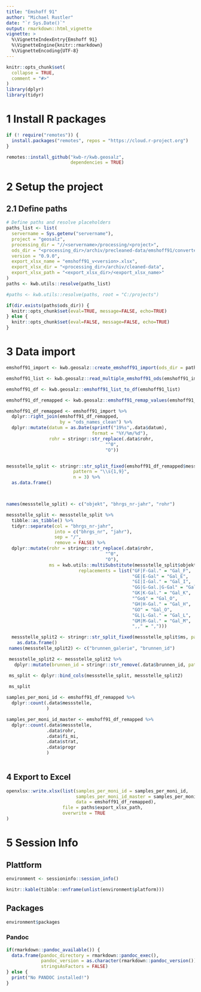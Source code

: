 ```yaml
---
title: "Emshoff 91"
author: "Michael Rustler"
date: "`r Sys.Date()`"
output: rmarkdown::html_vignette
vignette: >
  %\VignetteIndexEntry{Emshoff 91}
  %\VignetteEngine{knitr::rmarkdown}
  %\VignetteEncoding{UTF-8}
---
```

  
```r
knitr::opts_chunk$set(
  collapse = TRUE,
  comment = "#>"
)
library(dplyr)
library(tidyr)
```

# 1 Install R packages

```r
if (! require("remotes")) {
  install.packages("remotes", repos = "https://cloud.r-project.org")
}

remotes::install_github("kwb-r/kwb.geosalz", 
                        dependencies = TRUE)
```

# 2 Setup the project 

## 2.1 Define paths

```r
# Define paths and resolve placeholders
paths_list <- list(
  servername = Sys.getenv("servername"),
  project = "geosalz", 
  processing_dir = "//<servername>/processing/<project>",
  ods_dir = "<processing_dir>/archiv/precleaned-data/emshoff91/converted_ods", 
  version = "0.9.0",
  export_xlsx_name = "emshoff91_v<version>.xlsx",
  export_xlsx_dir = "<processing_dir>/archiv/cleaned-data",
  export_xlsx_path = "<export_xlsx_dir>/<export_xlsx_name>"
)
paths <- kwb.utils::resolve(paths_list)

#paths <- kwb.utils::resolve(paths, root = "C:/projects")
```

```r
if(dir.exists(paths$ods_dir)) {
  knitr::opts_chunk$set(eval=TRUE, message=FALSE, echo=TRUE)
} else {
  knitr::opts_chunk$set(eval=FALSE, message=FALSE, echo=TRUE)
}
```


# 3 Data import


```r
emshoff91_import <- kwb.geosalz::create_emshoff91_import(ods_dir = paths$ods_dir)

emshoff91_list <- kwb.geosalz::read_multiple_emshoff91_ods(emshoff91_import)

emshoff91_df <- kwb.geosalz::emshoff91_list_to_df(emshoff91_list)

emshoff91_df_remapped <- kwb.geosalz::emshoff91_remap_values(emshoff91_df)

emshoff91_df_remapped <- emshoff91_import %>%  
  dplyr::right_join(emshoff91_df_remapped,
                    by = "ods_names_clean") %>% 
  dplyr::mutate(datum = as.Date(sprintf("19%s",.data$datum),
                                format = "%Y/%m/%d"), 
                rohr = stringr::str_replace(.data$rohr, 
                                     "^0", 
                                     "O"))


messstelle_split <- stringr::str_split_fixed(emshoff91_df_remapped$messstelle, 
                         pattern = "\\s{1,9}",
                         n = 3) %>% 
  as.data.frame()



names(messstelle_split) <- c("objekt", "bhrgs_nr-jahr", "rohr")  

messstelle_split <- messstelle_split %>% 
  tibble::as_tibble() %>% 
  tidyr::separate(col = "bhrgs_nr-jahr", 
                  into = c("bhrgs_nr", "jahr"),
                  sep = "/",
                  remove = FALSE) %>% 
  dplyr::mutate(rohr = stringr::str_replace(.data$rohr, 
                                     "^0", 
                                     "O"), 
                ms = kwb.utils::multiSubstitute(messstelle_split$objekt,
                           replacements = list("GF|F-Gal." = "Gal_F",
                                               "GE|E-Gal" = "Gal_E",
                                               "GI|I-Gal." = "Gal_I",
                                               "GG|G-Gal.|G-Gal" = "Gal_G",
                                               "GK|K-Gal." = "Gal_K",
                                               "^Go$" = "Gal_O",
                                               "GH|H-Gal." = "Gal_H", 
                                               "GO" = "Gal_O",
                                               "GL|L-Gal." = "Gal_L", 
                                               "GM|M-Gal." = "Gal_M",
                                               ",," = ","))) 

  messstelle_split2 <- stringr::str_split_fixed(messstelle_split$ms, pattern = ",", n = 2) %>%  
    as.data.frame()
 names(messstelle_split2) <- c("brunnen_galerie", "brunnen_id")

 messstelle_split2 <- messstelle_split2 %>% 
   dplyr::mutate(brunnen_id = stringr::str_remove(.data$brunnen_id, pattern = "^Br"))

 ms_split <- dplyr::bind_cols(messstelle_split, messstelle_split2)

 ms_split
 
samples_per_moni_id <- emshoff91_df_remapped %>%  
  dplyr::count(.data$messstelle, 
               ) 

samples_per_moni_id_master <- emshoff91_df_remapped %>%  
  dplyr::count(.data$messstelle, 
               .data$rohr,
               .data$fi_mi, 
               .data$strat,
               .data$progr
               ) 
                                            
```


## 4 Export to Excel

```r
openxlsx::write.xlsx(list(samples_per_moni_id = samples_per_moni_id, 
                          samples_per_moni_id_master = samples_per_moni_id_master,
                          data = emshoff91_df_remapped),
                     file = paths$export_xlsx_path,
                     overwrite = TRUE
)
```


# 5 Session Info 

## Plattform

```r
environment <- sessioninfo::session_info()  

knitr::kable(tibble::enframe(unlist(environment$platform)))

```

## Packages

```r

environment$packages

```

### Pandoc

```r

if(rmarkdown::pandoc_available()) {
  data.frame(pandoc_directory = rmarkdown::pandoc_exec(),
             pandoc_version = as.character(rmarkdown::pandoc_version()), 
             stringsAsFactors = FALSE)
} else {
  print("No PANDOC installed!")
}

```



